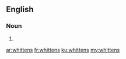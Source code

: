 ==English==

===Noun===
{{head|en}}

# {{plural of|whitten}}

[[ar:whittens]]
[[fr:whittens]]
[[ku:whittens]]
[[my:whittens]]